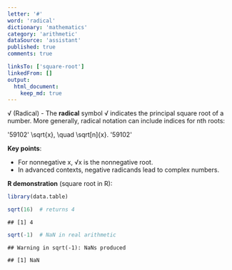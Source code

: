 ```yaml
---
letter: '#'
word: 'radical'
dictionary: 'mathematics'
category: 'arithmetic'
dataSource: 'assistant'
published: true
comments: true

linksTo: ['square-root']
linkedFrom: []
output:
  html_document:
    keep_md: true
---
```




<a id="radical">√ (Radical)</a> - The **radical** symbol √ indicates the principal square root of a number. More generally, radical notation can include indices for nth roots:

'59102'
\sqrt{x}, \quad \sqrt[n]{x}.
'59102'

**Key points**:
- For nonnegative x, √x is the nonnegative root.
- In advanced contexts, negative radicands lead to complex numbers.

**R demonstration** (square root in R):


``` r
library(data.table)

sqrt(16)  # returns 4
```

```
## [1] 4
```

``` r
sqrt(-1)  # NaN in real arithmetic
```

```
## Warning in sqrt(-1): NaNs produced
```

```
## [1] NaN
```
